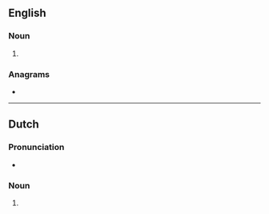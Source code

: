 ==English==

===Noun===
{{head|en|noun plural form}}

# {{plural of|legger|lang=en}}

===Anagrams===
* {{anagrams|en|a=eegglrs|egglers}}

----

==Dutch==

===Pronunciation===
* {{audio|Nl-leggers.ogg|Audio|lang=nl}}

===Noun===
{{head|nl|noun plural form}}

# {{nl-noun form of|pl|legger}}